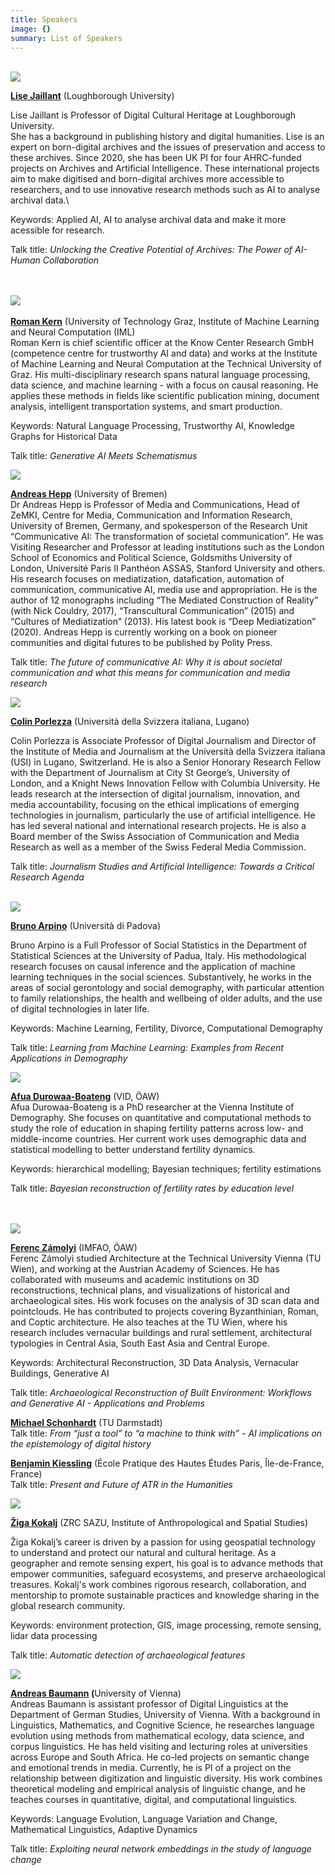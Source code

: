 ```yaml
---
title: Speakers
image: {}
summary: List of Speakers
---
```

\
![](/conference/ai-meets-hss/assets/content/en/pages/speakers/lise-jaillant.jpg)

[**Lise Jaillant**](https://www.lisejaillant.com/) (Loughborough University)

Lise Jaillant is Professor of Digital Cultural Heritage at Loughborough University.\
She has a background in publishing history and digital humanities. Lise is an expert on born-digital archives and the issues of preservation and access to these archives. Since 2020, she has been UK PI for four AHRC-funded projects on Archives and Artificial Intelligence. These international projects aim to make digitised and born-digital archives more accessible to researchers, and to use innovative research methods such as AI to analyse archival data.\\

Keywords: Applied AI, AI to analyse archival data and make it more acessible for research.

Talk title: *Unlocking the Creative Potential of Archives: The Power of AI-Human Collaboration*

\
\
![](/conference/ai-meets-hss/assets/content/en/pages/speakers/roman-kern.jpg)\
\
[**Roman Kern**](https://www.know-center.at/team/kern/) (University of Technology Graz, Institute of Machine Learning and Neural Computation (IML)\
Roman Kern is chief scientific officer at the Know Center Research GmbH (competence centre for trustworthy AI and data) and works at the Institute of Machine Learning and Neural Computation at the Technical University of Graz. His multi-disciplinary research spans natural language processing, data science, and machine learning - with a focus on causal reasoning. He applies these methods in fields like scientific publication mining, document analysis, intelligent transportation systems, and smart production.

Keywords: Natural Language Processing, Trustworthy AI, Knowledge Graphs for Historical Data

Talk title: *Generative AI Meets Schematismus*

![](/conference/ai-meets-hss/assets/content/en/pages/speakers/aimeetshss_andreas_hepp.jpg)

[**Andreas Hepp**](https://zemki.uni-bremen.de/person/andreas-hepp/) (University of Bremen)\
Dr Andreas Hepp is Professor of Media and Communications, Head of ZeMKI, Centre for Media, Communication and Information Research, University of Bremen, Germany, and spokesperson of the Research Unit “Communicative AI: The transformation of societal communication”. He was Visiting Researcher and Professor at leading institutions such as the London School of Economics and Political Science, Goldsmiths University of London, Université Paris II Panthéon ASSAS, Stanford University and others. His research focuses on mediatization, datafication, automation of communication, communicative AI, media use and appropriation. He is the author of 12 monographs including “The Mediated Construction of Reality” (with Nick Couldry, 2017), “Transcultural Communication” (2015) and “Cultures of Mediatization” (2013). His latest book is “Deep Mediatization” (2020). Andreas Hepp is currently working on a book on pioneer communities and digital futures to be published by Polity Press.



Talk title: *The future of communicative AI: Why it is about societal communication and what this means for communication and media research*



![](/conference/ai-meets-hss/assets/content/en/pages/speakers/COLIN_PORLEZZA.jpg)

[**Colin Porlezza**](https://search.usi.ch/en/people/bdf33cedef6822a82a438fda562e9fda/porlezza-colin) (Università della Svizzera italiana, Lugano)

Colin Porlezza is Associate Professor of Digital Journalism and Director of the Institute of Media and Journalism at the Università della Svizzera italiana (USI) in Lugano, Switzerland. He is also a Senior Honorary Research Fellow with the Department of Journalism at City St George’s, University of London, and a Knight News Innovation Fellow with Columbia University. He leads research at the intersection of digital journalism, innovation, and media accountability, focusing on the ethical implications of emerging technologies in journalism, particularly the use of artificial intelligence. He has led several national and international research projects. He is also a Board member of the Swiss Association of Communication and Media Research as well as a member of the Swiss Federal Media Commission.

Talk title: *Journalism Studies and Artificial Intelligence: Towards a Critical Research Agenda*

\
![](/conference/ai-meets-hss/assets/content/en/pages/speakers/foto-bruno-arpino.jpg)

[**Bruno Arpino**](https://www.unipd.it/en/contatti/rubrica/?detail=Y\&ruolo=1\&checkout=cerca\&persona=ARPINO\&key=A7C469BE4A6EE163893DF376A3DA19D3) (Università di Padova)

Bruno Arpino is a Full Professor of Social Statistics in the Department of Statistical Sciences at the University of Padua, Italy. His methodological research focuses on causal inference and the application of machine learning techniques in the social sciences. Substantively, he works in the areas of social gerontology and social demography, with particular attention to family relationships, the health and wellbeing of older adults, and the use of digital technologies in later life.

Keywords: Machine Learning, Fertility, Divorce, Computational Demography

Talk title: *Learning from Machine Learning: Examples from Recent Applications in Demography*

![](/conference/ai-meets-hss/assets/content/en/pages/speakers/Durowaa_IMG_5131_SW_120x180.jpg)

[**Afua Durowaa-Boateng**](https://www.oeaw.ac.at/vid/people/staff/afua-durowaa-boateng) (VID, ÖAW)\
Afua Durowaa-Boateng is a PhD researcher at the Vienna Institute of Demography. She focuses on quantitative and computational methods to study the role of education in shaping fertility patterns across low- and middle-income countries. Her current work uses demographic data and statistical modelling to better understand fertility dynamics.

Keywords: hierarchical modelling; Bayesian techniques; fertility estimations

Talk title: *Bayesian reconstruction of fertility rates by education level*

\
\
![](/conference/ai-meets-hss/assets/content/en/pages/speakers/Ferenc_Zamolyi.jpg)

[**Ferenc Zámolyi**](https://www.oeaw.ac.at/oeai/institut/team/person/ferenc-zamolyi) (IMFAO, ÖAW)\
Ferenc Zámolyi studied Architecture at the Technical University Vienna (TU Wien), and working at the Austrian Academy of Sciences. He has collaborated with museums and academic institutions on 3D reconstructions, technical plans, and visualizations of historical and archaeological sites. His work focuses on the analysis of 3D scan data and pointclouds. He has contributed to projects covering Byzanthinian, Roman, and Coptic architecture. He also teaches at the TU Wien, where his research includes vernacular buildings and rural settlement, architectural typologies in Central Asia, South East Asia and Central Europe.

Keywords: Architectural Reconstruction, 3D Data Analysis, Vernacular Buildings, Generative AI

Talk title: *Archaeological Reconstruction of Built Environment: Workflows and Generative AI - Applications and Problems*

[**Michael Schonhardt**](https://www.uni-kassel.de/fb05/fachgruppen-und-institute/geschichte/seniorprofessur/team/michael-schonhardt-ma) (TU Darmstadt)\
Talk title: *From “just a tool” to “a machine to think with” - AI implications on the epistemology of digital history*

[**Benjamin Kiessling**](https://www.archeo.ens.fr/IMG/pdf/kiessling_cv_avril2023.pdf) (École Pratique des Hautes Études Paris, Île-de-France, France)\
Talk title: *Present and Future of ATR in the Humanities*

![](/conference/ai-meets-hss/assets/content/en/pages/speakers/aimeetshss_ziga_kokalj_4c.jpg)

[**Žiga Kokalj**](https://iaps.zrc-sazu.si/en/sodelavci/ziga-kokalj-en) (ZRC SAZU, Institute of Anthropological and Spatial Studies)

Žiga Kokalj’s career is driven by a passion for using geospatial technology to understand and protect our natural and cultural heritage. As a geographer and remote sensing expert, his goal is to advance methods that empower communities, safeguard ecosystems, and preserve archaeological treasures. Kokalj's work combines rigorous research, collaboration, and mentorship to promote sustainable practices and knowledge sharing in the global research community.

Keywords: environment protection, GIS, image processing, remote sensing, lidar data processing

Talk title: *Automatic detection of archaeological features*

![](/conference/ai-meets-hss/assets/content/en/pages/speakers/aimeetshss_andreas_baumann.jpg)

[**Andreas Baumann**](https://digiling.univie.ac.at/andreas-baumann/)**&#x20;(**&#x55;niversity of Vienna)\
Andreas Baumann is assistant professor of Digital Linguistics at the Department of German Studies, University of Vienna. With a background in Linguistics, Mathematics, and Cognitive Science, he researches language evolution using methods from mathematical ecology, data science, and corpus linguistics. He has held visiting and lecturing roles at universities across Europe and South Africa. He co-led projects on semantic change and emotional trends in media. Currently, he is PI of a project on the relationship between digitization and linguistic diversity. His work combines theoretical modeling and empirical analysis of linguistic change, and he teaches courses in quantitative, digital, and computational linguistics.

Keywords: Language Evolution, Language Variation and Change, Mathematical Linguistics, Adaptive Dynamics

Talk title: *Exploiting neural network embeddings in the study of language change*
